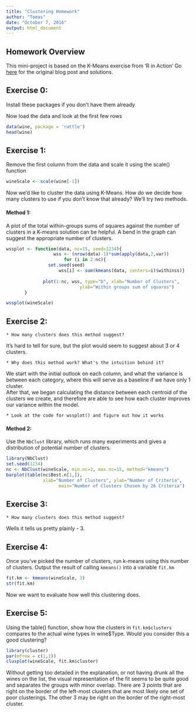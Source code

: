 ```yaml
---
title: "Clustering Homework"
author: "Tomas"
date: "October 7, 2016"
output: html_document
---
```


## Homework Overview

This mini-project is based on the K-Means exercise from 'R in Action'
Go [here](http://www.r-bloggers.com/k-means-clustering-from-r-in-action/)
for the original blog post and solutions.


## Exercise 0: 
Install these packages if you don't have them already

Now load the data and look at the first few rows
```r
data(wine, package = 'rattle')
head(wine)
```

## Exercise 1: 
Remove the first column from the data and scale
it using the scale() function

```r
wineScale <- scale(wine[-1])
```

Now we'd like to cluster the data using K-Means. 
How do we decide how many clusters to use if you don't know that already?
We'll try two methods.

#### Method 1: 
A plot of the total within-groups sums of squares against the 
number of clusters in a K-means solution can be helpful. A bend in the 
graph can suggest the appropriate number of clusters. 

```r
wssplot <- function(data, nc=15, seed=1234){
	              wss <- (nrow(data)-1)*sum(apply(data,2,var))
               	      for (i in 2:nc){
		        set.seed(seed)
	                wss[i] <- sum(kmeans(data, centers=i)$withinss)}
	                
		      plot(1:nc, wss, type="b", xlab="Number of Clusters",
	                        ylab="Within groups sum of squares")
	   }

wssplot(wineScale)
```

## Exercise 2:

	* How many clusters does this method suggest?

It's hard to tell for sure, but the plot would seem to suggest about 3 or 4 clusters.

	* Why does this method work? What's the intuition behind it?

We start with the initial outlook on each column, and what the variance is
between each category, where this will serve as a baseline if we have only 1 cluster.  
After that, we began calculating the distance between each centroid of the clusters we
create, and therefore are able to see how each cluster improves our variance within
the model.

	* Look at the code for wssplot() and figure out how it works

#### Method 2: 
Use the `NbClust` library, which runs many experiments
and gives a distribution of potential number of clusters.

```r
library(NbClust)
set.seed(1234)
nc <- NbClust(wineScale, min.nc=2, max.nc=15, method="kmeans")
barplot(table(nc$Best.n[1,]),
	          xlab="Number of Clusters", ylab="Number of Criteria",
		            main="Number of Clusters Chosen by 26 Criteria")

```

## Exercise 3: 

	* How many clusters does this method suggest?

Wells it tells us pretty plainly - 3.

## Exercise 4: 
Once you've picked the number of clusters, run k-means 
using this number of clusters. Output the result of calling `kmeans()`
into a variable `fit.km`

```r
fit.km <- kmeans(wineScale, 3)
str(fit.km)
```

Now we want to evaluate how well this clustering does.

## Exercise 5: 
Using the table() function, show how the clusters in `fit.km$clusters`
compares to the actual wine types in wine$Type. Would you consider this a good
clustering?

```r
library(cluster)
par(mfrow = c(1,1))
clusplot(wineScale, fit.km$cluster)
```

Without getting too detailed in the explanation, or not having drunk all the wines on the list, 
the visual representation of the fit seems to be quite good and separates the groups with 
minor overlap. There are 3 points that are right on the border of the left-most
clusters that are most likely one set of poor clusterings. 
The other 3 may be right on the border of the right-most cluster.
